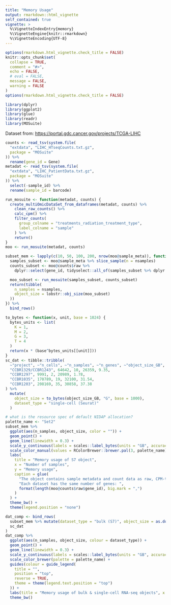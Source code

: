 ```yaml
---
title: "Memory Usage"
output: rmarkdown::html_vignette
self_contained: true
vignette: >
  %\VignetteIndexEntry{memory}
  %\VignetteEngine{knitr::rmarkdown}
  %\VignetteEncoding{UTF-8}
---
```


```r
options(rmarkdown.html_vignette.check_title = FALSE)
knitr::opts_chunk$set(
  collapse = TRUE,
  comment = "#>",
  echo = FALSE,
  # eval = FALSE,
  message = FALSE,
  warning = FALSE
)
options(rmarkdown.html_vignette.check_title = FALSE)
```

```r
library(dplyr)
library(ggplot2)
library(glue)
library(readr)
library(MOSuite)
```

Dataset from: <https://portal.gdc.cancer.gov/projects/TCGA-LIHC>

```r
counts <- read_tsv(system.file(
  "extdata", "LIHC_HTseqCounts.txt.gz",
  package = "MOSuite"
)) %>%
  rename(gene_id = Gene)
metadat <- read_tsv(system.file(
  "extdata", "LIHC_PatientData.txt.gz",
  package = "MOSuite"
)) %>%
  select(-sample_id) %>%
  rename(sample_id = barcode)

run_mosuite <- function(metadat, counts) {
  create_multiOmicDataSet_from_dataframes(metadat, counts) %>%
    clean_raw_counts() %>%
    calc_cpm() %>%
    filter_counts(
      group_colname = "treatments_radiation_treatment_type",
      label_colname = "sample"
    ) %>%
    return()
}
moo <- run_mosuite(metadat, counts)
```


```r
subset_mem <- lapply(c(10, 50, 100, 200, nrow(moo@sample_meta)), function(nsamples) {
  samples_subset <- moo@sample_meta %>% slice_sample(n = nsamples)
  counts_subset <- moo@counts$raw %>%
    dplyr::select(gene_id, tidyselect::all_of(samples_subset %>% dplyr::pull(sample_id)))

  moo_subset <- run_mosuite(samples_subset, counts_subset)
  return(tibble(
    n_samples = nsamples,
    object_size = lobstr::obj_size(moo_subset)
  ))
}) %>%
  bind_rows()
```

```r
to_bytes <- function(x, unit, base = 1024) {
  bytes_units <- list(
    K = 1,
    M = 2,
    G = 3,
    T = 4
  )
  return(x * (base^bytes_units[[unit]]))
}
sc_dat <- tibble::tribble(
  ~"project", ~"n_cells", ~"n_samples", ~"n_genes", ~"object_size_GB",
  "CCBR1329/CCBR1243", 64642, 10, 26359, 9.35,
  "CCBR1297", 9991, 2, 20989, 1.78,
  "CCBR1035", 170789, 19, 32100, 31.54,
  "CCBR1203", 208169, 35, 30858, 37.38
) %>%
  mutate(
    object_size = to_bytes(object_size_GB, "G", base = 1000),
    dataset_type = "single-cell (Seurat)"
  )
```


```r
# what is the resource spec of default NIDAP allocation?
palette_name <- "Set2"
subset_mem %>%
  ggplot(aes(n_samples, object_size, color = "")) +
  geom_point() +
  geom_line(linewidth = 0.3) +
  scale_y_continuous(labels = scales::label_bytes(units = "GB", accuracy = 0.1)) +
  scale_color_manual(values = RColorBrewer::brewer.pal(3, palette_name)[[1]]) +
  labs(
    title = "Memory usage of S7 object",
    x = "Number of samples",
    y = "Memory usage",
    caption = glue(
      "The object contains sample metadata and count data as raw, CPM-transformed, and filtered counts.\n",
      "Each dataset has the same number of genes: ",
      format(length(moo@counts$raw$gene_id), big.mark = ",")
    )
  ) +
  theme_bw() +
  theme(legend.position = "none")
```

```r
dat_comp <- bind_rows(
  subset_mem %>% mutate(dataset_type = "bulk (S7)", object_size = as.double(object_size)),
  sc_dat
)
dat_comp %>%
  ggplot(aes(n_samples, object_size, colour = dataset_type)) +
  geom_point() +
  geom_line(linewidth = 0.3) +
  scale_y_continuous(labels = scales::label_bytes(units = "GB", accuracy = 0.1)) +
  scale_color_brewer(palette = palette_name) +
  guides(colour = guide_legend(
    title = "",
    position = "top",
    reverse = TRUE,
    theme = theme(legend.text.position = "top")
  )) +
  labs(title = "Memory usage of bulk & single-cell RNA-seq objects", x = "Number of samples", y = "Memory usage") +
  theme_bw()
```
